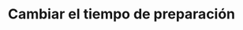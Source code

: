 ---
title: "Cambiar el tiempo de preparación"
description: "Usa este método para cambiar el tiempo de preparación"
openapi: "Post /setStoreCurrentPreparationDuration"
---